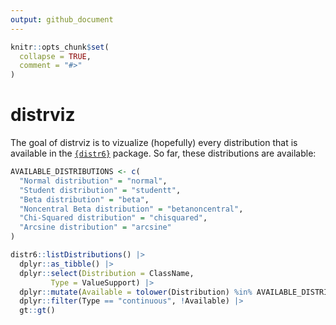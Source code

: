 ```yaml
---
output: github_document
---
```


<!-- README.md is generated from README.Rmd. Please edit that file -->

```r
knitr::opts_chunk$set(
  collapse = TRUE,
  comment = "#>"
)
```

# distrviz

<!-- badges: start -->
<!-- badges: end -->

The goal of distrviz is to vizualize (hopefully) every distribution that is 
available in the [`{distr6}`](https://github.com/xoopR/distr6) package. So far,
these distributions are available:

```r
AVAILABLE_DISTRIBUTIONS <- c(
  "Normal distribution" = "normal",
  "Student distribution" = "studentt",
  "Beta distribution" = "beta",
  "Noncentral Beta distribution" = "betanoncentral",
  "Chi-Squared distribution" = "chisquared",
  "Arcsine distribution" = "arcsine"
)
```

```r
distr6::listDistributions() |> 
  dplyr::as_tibble() |> 
  dplyr::select(Distribution = ClassName,
         Type = ValueSupport) |> 
  dplyr::mutate(Available = tolower(Distribution) %in% AVAILABLE_DISTRIBUTIONS) |> 
  dplyr::filter(Type == "continuous", !Available) |>
  gt::gt()
```
